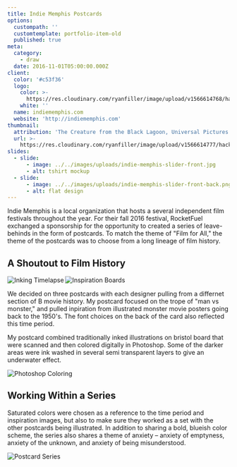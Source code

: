 ```yaml
---
title: Indie Memphis Postcards
options:
  custompath: ''
  customtemplate: portfolio-item-old
  published: true
meta:
  category:
    - draw
  date: 2016-11-01T05:00:00.000Z
client:
  color: '#c53f36'
  logo:
    color: >-
      https://res.cloudinary.com/ryanfiller/image/upload/v1566614768/hack-memphis/indie-memphis/indie-memphis-color_uyjrvx.svg
    white: ''
  name: indiememphis.com
  website: 'http://indiememphis.com'
thumbnail:
  attribution: 'The Creature from the Black Lagoon, Universal Pictures'
  url: >-
    https://res.cloudinary.com/ryanfiller/image/upload/v1566614777/hack-memphis/indie-memphis/creature-from-the-black-lagoon_heo3kc.gif
slides:
  - slide:
      - image: ../../images/uploads/indie-memphis-slider-front.jpg
      - alt: tshirt mockup
  - slide:
      - image: ../../images/uploads/indie-memphis-slider-front-back.png
      - alt: flat design
---
```

Indie Memphis is a local organization that hosts a several independent film festivals throughout the year. For their fall 2016 festival, RocketFuel exchanged a sponsorship for the opportunity to created a series of leave-behinds in the form of postcards. To match the theme of "Film for All," the theme of the postcards was to choose from a long lineage of film history.

## A Shoutout to Film History

<Image src="https://res.cloudinary.com/ryanfiller/image/upload/v1566618525/indie-memphis/indie-memphis-mood-board_yh4u2y.jpg" alt="Inspiration Boards" title="" align="full" small="undefined" />

<Image src="https://res.cloudinary.com/ryanfiller/image/upload/v1566770829/indie-memphis/inking_jzkx7t.gif" alt="Inking Timelapse" title="" align="left" small="undefined" />

We decided on three postcards with each designer pulling from a differnet section of B movie history. My postcard focused on the trope of "man vs monster," and pulled inpiration from illustrated monster movie posters going back to the 1950's. The font choices on the back of the card also reflected this time period.

My postcard combined traditionally inked illustrations on bristol board that were scanned and then colored digitally in Photoshop. Some of the darker areas were ink washed in several semi transparent layers to give an underwater effect.

<Image src="https://res.cloudinary.com/ryanfiller/image/upload/v1566618533/indie-memphis/indie-memphis-coloring_uqwouc.gif" alt="Photoshop Coloring" title="" align="full" small="undefined" />

## Working Within a Series

Saturated colors were chosen as a reference to the time period and inspiration images, but also to make sure they worked as a set with the other postcards being illustrated. In addition to sharing a bold, blueish color scheme, the series also shares a theme of anxiety – anxiety of emptyness, anxiety of the unknown, and anxiety of being misunderstood.

<Image src="https://res.cloudinary.com/ryanfiller/image/upload/v1566618527/indie-memphis/indie-memphis-postcard-series_y1prbb.png" alt="Postcard Series" title="" align="full" small="undefined" />
